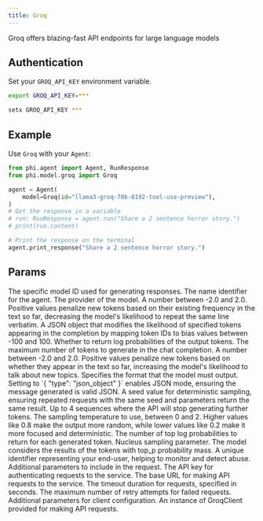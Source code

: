 ```yaml
---
title: Groq
---
```


Groq offers blazing-fast API endpoints for large language models

## Authentication

Set your `GROQ_API_KEY` environment variable.

<CodeGroup>

```bash Mac
export GROQ_API_KEY=***
```

```bash Windows
setx GROQ_API_KEY ***
```

</CodeGroup>

## Example

Use `Groq` with your `Agent`:

<CodeGroup>

```python agent.py
from phi.agent import Agent, RunResponse
from phi.model.groq import Groq

agent = Agent(
    model=Groq(id="llama3-groq-70b-8192-tool-use-preview"),
)
# Get the response in a variable
# run: RunResponse = agent.run("Share a 2 sentence horror story.")
# print(run.content)

# Print the response on the terminal
agent.print_response("Share a 2 sentence horror story.")

```

</CodeGroup>

## Params
<ResponseField name="id" type="str" default="llama3-groq-70b-8192-tool-use-preview">
  The specific model ID used for generating responses.
</ResponseField>
<ResponseField name="name" type="str" default="Groq">
  The name identifier for the agent.
</ResponseField>
<ResponseField name="provider" type="str" default="Groq">
  The provider of the model.
</ResponseField>
<ResponseField name="frequency_penalty" type="Optional[float]">
  A number between -2.0 and 2.0. Positive values penalize new tokens based on their existing frequency in the text so far, decreasing the model's likelihood to repeat the same line verbatim.
</ResponseField>
<ResponseField name="logit_bias" type="Optional[Any]">
  A JSON object that modifies the likelihood of specified tokens appearing in the completion by mapping token IDs to bias values between -100 and 100.
</ResponseField>
<ResponseField name="logprobs" type="Optional[bool]">
  Whether to return log probabilities of the output tokens.
</ResponseField>
<ResponseField name="max_tokens" type="Optional[int]">
  The maximum number of tokens to generate in the chat completion.
</ResponseField>
<ResponseField name="presence_penalty" type="Optional[float]">
  A number between -2.0 and 2.0. Positive values penalize new tokens based on whether they appear in the text so far, increasing the model's likelihood to talk about new topics.
</ResponseField>
<ResponseField name="response_format" type="Optional[Dict[str, Any]]">
  Specifies the format that the model must output. Setting to `{ "type": "json_object" }` enables JSON mode, ensuring the message generated is valid JSON.
</ResponseField>
<ResponseField name="seed" type="Optional[int]">
  A seed value for deterministic sampling, ensuring repeated requests with the same seed and parameters return the same result.
</ResponseField>
<ResponseField name="stop" type="Optional[Union[str, List[str]]]">
  Up to 4 sequences where the API will stop generating further tokens.
</ResponseField>
<ResponseField name="temperature" type="Optional[float]">
  The sampling temperature to use, between 0 and 2. Higher values like 0.8 make the output more random, while lower values like 0.2 make it more focused and deterministic.
</ResponseField>
<ResponseField name="top_logprobs" type="Optional[int]">
  The number of top log probabilities to return for each generated token.
</ResponseField>
<ResponseField name="top_p" type="Optional[float]">
  Nucleus sampling parameter. The model considers the results of the tokens with top_p probability mass.
</ResponseField>
<ResponseField name="user" type="Optional[str]">
  A unique identifier representing your end-user, helping to monitor and detect abuse.
</ResponseField>
<ResponseField name="request_params" type="Optional[Dict[str, Any]]">
  Additional parameters to include in the request.
</ResponseField>
<ResponseField name="api_key" type="Optional[str]">
  The API key for authenticating requests to the service.
</ResponseField>
<ResponseField name="base_url" type="Optional[Union[str, httpx.URL]]">
  The base URL for making API requests to the service.
</ResponseField>
<ResponseField name="timeout" type="Optional[int]">
  The timeout duration for requests, specified in seconds.
</ResponseField>
<ResponseField name="max_retries" type="Optional[int]">
  The maximum number of retry attempts for failed requests.
</ResponseField>
<ResponseField name="client_params" type="Optional[Dict[str, Any]]">
  Additional parameters for client configuration.
</ResponseField>
<ResponseField name="groq_client" type="Optional[GroqClient]">
  An instance of GroqClient provided for making API requests.
</ResponseField>
